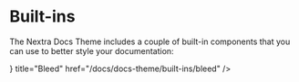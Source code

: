 # Built-ins


The Nextra Docs Theme includes a couple of built-in components that you can use
to better style your documentation:

<Cards>
  <Cards.Card
    icon={<CardsIcon />}
    title="Bleed"
    href="/docs/docs-theme/built-ins/bleed"
  />
</Cards>
